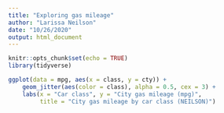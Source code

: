 ```yaml
---
title: "Exploring gas mileage"
author: "Larissa Neilson"
date: "10/26/2020"
output: html_document
---
```


```r
knitr::opts_chunk$set(echo = TRUE)
library(tidyverse)
```

```r
ggplot(data = mpg, aes(x = class, y = cty)) +
	geom_jitter(aes(color = class), alpha = 0.5, cex = 3) +
	labs(x = "Car class", y = "City gas mileage (mpg)",
	     title = "City gas mileage by car class (NEILSON)")

```

